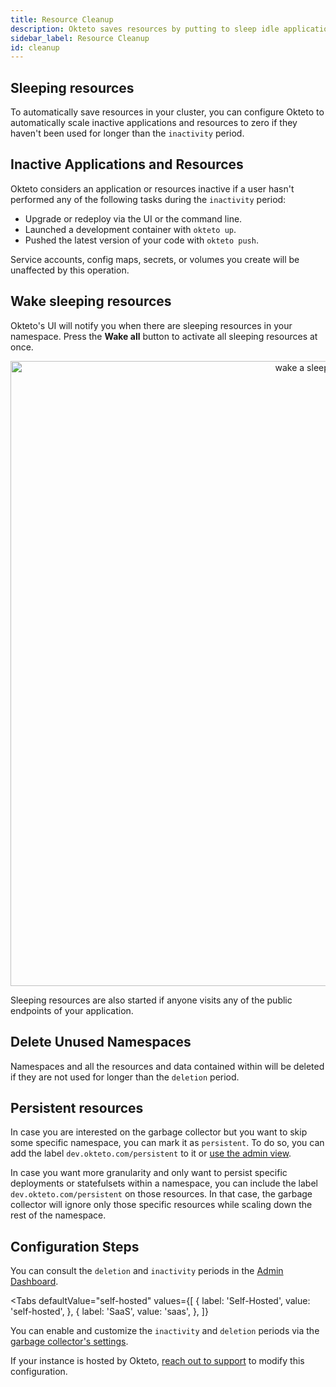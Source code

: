 ```yaml
---
title: Resource Cleanup
description: Okteto saves resources by putting to sleep idle applications and cleaning up unused namespaces.
sidebar_label: Resource Cleanup
id: cleanup
---
```



## Sleeping resources

To automatically save resources in your cluster, you can configure Okteto to automatically scale inactive applications and resources to zero if they haven't been used for longer than the `inactivity` period.

## Inactive Applications and Resources

Okteto considers an application or resources inactive if a user hasn't performed any of the following tasks during the `inactivity` period:

- Upgrade or redeploy via the UI or the command line.
- Launched a development container with `okteto up`.
- Pushed the latest version of your code with `okteto push`.

Service accounts, config maps, secrets, or volumes you create will be unaffected by this operation.

## Wake sleeping resources

Okteto's UI will notify you when there are sleeping resources in your namespace. Press the **Wake all** button to activate all sleeping resources at once.

<p align="center"><Image src="/docs/manage/images/wake.png" alt="wake a sleeping resource" width="1000" /></p>

Sleeping resources are also started if anyone visits any of the public endpoints of your application.

## Delete Unused Namespaces

Namespaces and all the resources and data contained within will be deleted if they are not used for longer than the `deletion` period.

## Persistent resources  <TiersList tiers="Scale Enterprise Self-Hosted" />

In case you are interested on the garbage collector but you want to skip some specific namespace, you can mark it as `persistent`. To do so, you can add the label `dev.okteto.com/persistent` to it or [use the admin view](manage-okteto/admin-dashboard.mdx#namespaces-section).

In case you want more granularity and only want to persist specific deployments or statefulsets within a namespace, you can include the label `dev.okteto.com/persistent` on those resources. In that case, the garbage collector will ignore only those specific resources while scaling down the rest of the namespace.


## Configuration Steps  <TiersList tiers="Scale Enterprise Self-Hosted" />

You can consult the `deletion` and `inactivity` periods in the [Admin Dashboard](manage-okteto/admin-dashboard.mdx).

<Tabs
  defaultValue="self-hosted"
  values={[
    { label: 'Self-Hosted', value: 'self-hosted', },
    { label: 'SaaS', value: 'saas', },
  ]}
>
<TabItem value="self-hosted">

You can enable and customize the `inactivity` and `deletion` periods via the [garbage collector's settings](get-started/configure/configuration-settings.mdx#gc).

</TabItem>

<TabItem value="saas">

If your instance is hosted by Okteto, [reach out to support](https://okteto.com/support) to modify this configuration.

</TabItem>
</Tabs>

